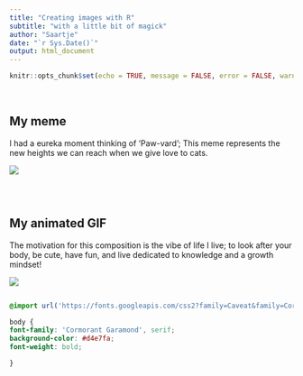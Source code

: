 ---
title: "Creating images with R"
subtitle: "with a little bit of magick"
author: "Saartje"
date: "`r Sys.Date()`"
output: html_document
---

```{r setup, include=FALSE}
knitr::opts_chunk$set(echo = TRUE, message = FALSE, error = FALSE, warning = FALSE)

```


<p>
<br />
</p>
## My meme

I had a eureka moment thinking of 'Paw-vard'; This meme represents the new heights we can reach when we give love to cats.


![](catMeme.png)

<!--adds meme code-->
```{r file='meme.R', eval=FALSE}

```


<p>
<br />
</p>

## My animated GIF

The motivation for this composition is the vibe of life I live; to look after your body, be cute, have fun, and live dedicated to knowledge and a growth mindset!


![](my_animation.gif)
<!-- adds animation code -->
```{r file='animation.R', eval=FALSE}

```


<!-- decorate the site-->
```{css}
@import url('https://fonts.googleapis.com/css2?family=Caveat&family=Cormorant+Garamond:wght@300&display=swap');

body {
font-family: 'Cormorant Garamond', serif;
background-color: #d4e7fa;
font-weight: bold;

}

```

